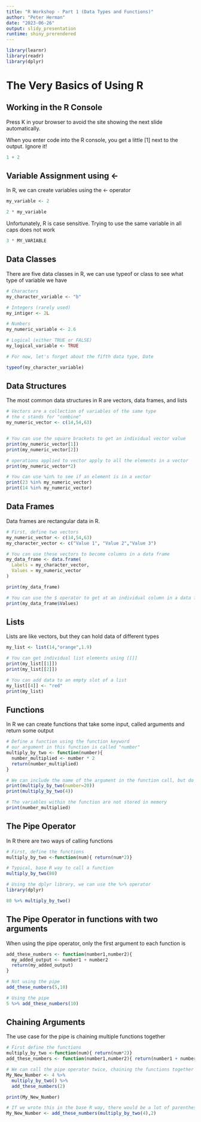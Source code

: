 ---
title: "R Workshop - Part 1 (Data Types and Functions)"
author: "Peter Herman"
date: "2023-06-26"
output: slidy_presentation
runtime: shiny_prerendered
---

```{r setup, include=FALSE}
library(learnr)
library(readr)
library(dplyr)


```

# The Very Basics of Using R

## Working in the R Console

Press K in your browser to avoid the site showing the next slide automatically.

When you enter code into the R console, you get a little [1] next to the output. Ignore it! 

```{r A1, exercise=TRUE, exercise.eval=FALSE, fig.height=5.5}

1 + 2

```

## Variable Assignment using <-

In R, we can create variables using the <- operator

```{r A2, exercise=TRUE, exercise.eval=FALSE, fig.height=5.5}

my_variable <- 2

2 * my_variable

```

Unfortunately, R is case sensitive. Trying to use the same variable in all caps does not work

```{r A3, exercise=TRUE, exercise.eval=FALSE, fig.height=5.5}

3 * MY_VARIABLE

```

## Data Classes

There are five data classes in R, we can use typeof or class to see what type of variable we have

```{r A4, exercise=TRUE, exercise.eval=FALSE, fig.height=5.5}

# Characters
my_character_variable <- "b"

# Integers (rarely used)
my_intiger <- 2L

# Numbers
my_numeric_variable <- 2.6

# Logical (either TRUE or FALSE)
my_logical_variable <- TRUE

# For now, let's forget about the fifth data type, Date

typeof(my_character_variable)

```

## Data Structures

The most common data structures in R are vectors, data frames, and lists

```{r A5, exercise=TRUE, exercise.eval=FALSE, fig.height=5.5}


# Vectors are a collection of variables of the same type
# the c stands for "combine"
my_numeric_vector <- c(14,54,63)


# You can use the square brackets to get an individual vector value
print(my_numeric_vector[1])
print(my_numeric_vector[2])

# operations applied to vector apply to all the elements in a vector
print(my_numeric_vector*2)

# You can use %in% to see if an element is in a vector
print(23 %in% my_numeric_vector)
print(14 %in% my_numeric_vector)

```

## Data Frames

Data frames are rectangular data in R. 

```{r A6, exercise=TRUE, exercise.eval=FALSE, fig.height=5.5}

# First, define two vectors
my_numeric_vector <- c(14,54,63)
my_character_vector <- c("Value 1", "Value 2","Value 3")

# You can use these vectors to become columns in a data frame
my_data_frame <- data.frame(
  Labels = my_character_vector,
  Values = my_numeric_vector
)

print(my_data_frame)

# You can use the $ operator to get at an individual column in a data frame
print(my_data_frame$Values)

```

## Lists

Lists are like vectors, but they can hold data of different types

```{r A7, exercise=TRUE, exercise.eval=FALSE, fig.height=5.5}

my_list <- list(14,"orange",1.9)

# You can get individual list elements using [[]]
print(my_list[[1]])
print(my_list[[2]])

# You can add data to an empty slot of a list
my_list[[4]] <- "red"
print(my_list)

```

## Functions

In R we can create functions that take some input, called arguments and return some output 

```{r A8, exercise=TRUE, exercise.eval=FALSE, fig.height=5.5}

# Define a function using the function keyword
# our argument in this function is called "number"
multiply_by_two <- function(number){
  number_multiplied <- number * 2
  return(number_multiplied)
}

# We can include the name of the argument in the function call, but do not have to 
print(multiply_by_two(number=20))
print(multiply_by_two(4))

# The variables within the function are not stored in memory
print(number_multiplied)

```

## The Pipe Operator

In R there are two ways of calling functions

```{r A9, exercise=TRUE, exercise.eval=FALSE, fig.height=5.5}

# First, define the functions
multiply_by_two <-function(num){ return(num*2)}

# Typical, base R way to call a function
multiply_by_two(80)

# Using the dplyr library, we can use the %>% operator
library(dplyr)

80 %>% multiply_by_two()

```

## The Pipe Operator in functions with two arguments

When using the pipe operator, only the first argument to each function is 

```{r A10, exercise=TRUE, exercise.eval=FALSE, fig.height=5.5}

add_these_numbers <- function(number1,number2){
  my_added_output <- number1 + number2
  return(my_added_output)
}

# Not using the pipe
add_these_numbers(5,10)

# Using the pipe
5 %>% add_these_numbers(10)


```


## Chaining Arguments

The use case for the pipe is chaining multiple functions together

```{r A11, exercise=TRUE, exercise.eval=FALSE, fig.height=5.5}

# First define the functions
multiply_by_two <-function(num){ return(num*2)}
add_these_numbers <- function(number1,number2){ return(number1 + number2)}

# We can call the pipe operator twice, chaining the functions together
My_New_Number <- 4 %>%
  multiply_by_two() %>%
  add_these_numbers(2)

print(My_New_Number)

# If we wrote this in the base R way, there would be a lot of parenthesis 
My_New_Number <- add_these_numbers(multiply_by_two(4),2)

```






